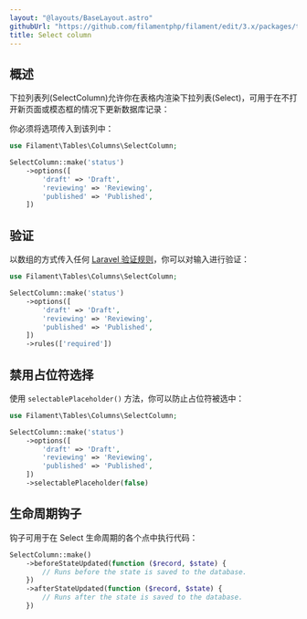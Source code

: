 ```yaml
---
layout: "@layouts/BaseLayout.astro"
githubUrl: "https://github.com/filamentphp/filament/edit/3.x/packages/tables/docs/03-columns/06-select.md"
title: Select column
---
```


## 概述

下拉列表列(SelectColumn)允许你在表格内渲染下拉列表(Select)，可用于在不打开新页面或模态框的情况下更新数据库记录：

你必须将选项传入到该列中：

```php
use Filament\Tables\Columns\SelectColumn;

SelectColumn::make('status')
    ->options([
        'draft' => 'Draft',
        'reviewing' => 'Reviewing',
        'published' => 'Published',
    ])
```

<AutoScreenshot name="tables/columns/select/simple" alt="Select column" version="3.x" />

## 验证

以数组的方式传入任何 [Laravel 验证规则](https://laravel.com/docs/validation#available-validation-rules)，你可以对输入进行验证：

```php
use Filament\Tables\Columns\SelectColumn;

SelectColumn::make('status')
    ->options([
        'draft' => 'Draft',
        'reviewing' => 'Reviewing',
        'published' => 'Published',
    ])
    ->rules(['required'])
```

## 禁用占位符选择

使用 `selectablePlaceholder()` 方法，你可以防止占位符被选中：

```php
use Filament\Tables\Columns\SelectColumn;

SelectColumn::make('status')
    ->options([
        'draft' => 'Draft',
        'reviewing' => 'Reviewing',
        'published' => 'Published',
    ])
    ->selectablePlaceholder(false)
```

## 生命周期钩子

钩子可用于在 Select 生命周期的各个点中执行代码：

```php
SelectColumn::make()
    ->beforeStateUpdated(function ($record, $state) {
        // Runs before the state is saved to the database.
    })
    ->afterStateUpdated(function ($record, $state) {
        // Runs after the state is saved to the database.
    })
```
